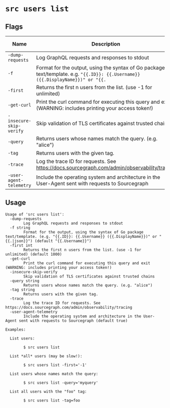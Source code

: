 # `src users list`


## Flags

| Name | Description | Default Value |
|------|-------------|---------------|
| `-dump-requests` | Log GraphQL requests and responses to stdout | `false` |
| `-f` | Format for the output, using the syntax of Go package text/template. e.g. `"{{.ID}}: {{.Username}} ({{.DisplayName}})" or "{{.` | `json}}")` |
| `-first` | Returns the first n users from the list. (use -1 for unlimited) | `1000` |
| `-get-curl` | Print the curl command for executing this query and exit (WARNING: includes printing your access token!) | `false` |
| `-insecure-skip-verify` | Skip validation of TLS certificates against trusted chains | `false` |
| `-query` | Returns users whose names match the query. (e.g. "alice") |  |
| `-tag` | Returns users with the given tag. |  |
| `-trace` | Log the trace ID for requests. See https://docs.sourcegraph.com/admin/observability/tracing | `false` |
| `-user-agent-telemetry` | Include the operating system and architecture in the User-Agent sent with requests to Sourcegraph | `true` |


## Usage

```
Usage of 'src users list':
  -dump-requests
    	Log GraphQL requests and responses to stdout
  -f string
    	Format for the output, using the syntax of Go package text/template. (e.g. "{{.ID}}: {{.Username}} ({{.DisplayName}})" or "{{.|json}}") (default "{{.Username}}")
  -first int
    	Returns the first n users from the list. (use -1 for unlimited) (default 1000)
  -get-curl
    	Print the curl command for executing this query and exit (WARNING: includes printing your access token!)
  -insecure-skip-verify
    	Skip validation of TLS certificates against trusted chains
  -query string
    	Returns users whose names match the query. (e.g. "alice")
  -tag string
    	Returns users with the given tag.
  -trace
    	Log the trace ID for requests. See https://docs.sourcegraph.com/admin/observability/tracing
  -user-agent-telemetry
    	Include the operating system and architecture in the User-Agent sent with requests to Sourcegraph (default true)

Examples:

  List users:

    	$ src users list

  List *all* users (may be slow!):

    	$ src users list -first='-1'

  List users whose names match the query:

    	$ src users list -query='myquery'

  List all users with the "foo" tag:

    	$ src users list -tag=foo



```
